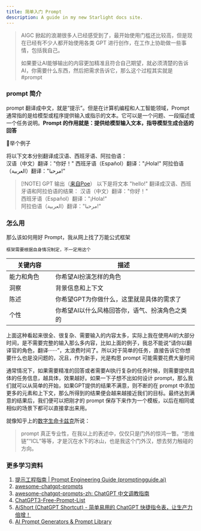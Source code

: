 ```yaml
---
title: 简单入门 Prompt
description: A guide in my new Starlight docs site.
---
```


>AIGC 掀起的浪潮很多人已经感受到了，最开始使用门槛还比较高，但是现在已经有不少人都开始使用各类 GPT 进行创作，在工作上协助做一些事情，包括我自己。
>
>如果要让AI能够输出的内容更加精准且符合自己期望，就必须清楚的告诉AI，你需要什么东西，然后把需求告诉它，那么这个过程其实就是 #prompt

### prompt 简介
prompt 翻译成中文，就是“提示”。但是在计算机编程和人工智能领域，Prompt 通常指的是给模型或程序提供输入或指示的文本。它可以是一个问题、一段描述或一个任务说明。**Prompt 的作用就是：提供给模型输入文本，指导模型生成合适的回答**

🌰举个例子

<Aside title="输入 Prompt">
  将以下文本分别翻译成汉语、西班牙语、阿拉伯语：
</Aside>
<Aside title="GPT 输出">
汉语（中文）翻译："你好！"  
西班牙语（Español）翻译："¡Hola!"  
阿拉伯语（العربية）翻译："مرحبا!"
</Aside>

> [!NOTE] GPT 输出（[来自Poe](https://poe.com/)）
>以下是将文本 "hello!" 翻译成汉语、西班牙语和阿拉伯语的结果：
>汉语（中文）翻译："你好！"  
西班牙语（Español）翻译："¡Hola!"  
阿拉伯语（العربية）翻译："مرحبا!"

### 怎么用
那么该如何用好 Prompt，我从网上找了万能公式框架

	框架需要根据自身情况制定，不一定用这个

| 关键内容<img width="200"/> | 描述<img width="900"/> |
| ---------- | ---------------------------------------------- |
| 能力和角色 | 你希望AI扮演怎样的角色                         |
| 洞察       | 背景信息和上下文                               |
| 陈述       | 你希望GPT为你做什么，这里就是具体的需求了      |
| 个性       | 你希望AI以什么风格回答你，语气、扮演角色之类的 |

上面这种看起来很全、很复杂、需要输入的内容太多，实际上我在使用AI的大部分时间，是不需要完整的输入那么多内容，比如上面的例子，我总不能说“请你以翻译官的角色，翻译······”，太浪费时间了。所以对于简单的任务，直接告诉它你想要什么也是没问题的，况且，作为新手，光是构思 prompt 可能需要花费大量时间

通常情况下，如果需要精准的回答或者需要AI执行复杂的任务时候，则需要提供具体的任务信息，越具体，效果越好。如果一下子想不出如何设计 prompt，那么我们就可以从简单的开始，如果GPT提供的结果不满意，则不断的在 prompt 中添加更多的元素和上下文，那么所得到的结果便会越来越接近我们的目标。最终达到满意的结果后，我们便可以把刚才的 prompt 保存下来作为一个模板，以后在相同或相似的场景下都可以直接拿出来用。


就像知乎上的[数字生命卡兹克](https://www.zhihu.com/people/zhang-ren-jie-77)所说：
>prompt 真正专业性，在我以上的表述中，仅仅只是门外的惊鸿一瞥。“思维链”“ICL”等等，才是沉在水下的冰山，也是我这个门外汉，想去努力触碰的方向。  

### 更多学习资料
1. [提示工程指南 | Prompt Engineering Guide (promptingguide.ai)](https://www.promptingguide.ai/zh)
2. [awesome-chatgpt-prompts](https://github.com/f/awesome-chatgpt-prompts)
3. [awesome-chatgpt-prompts-zh: ChatGPT 中文调教指南](https://github.com/PlexPt/awesome-chatgpt-prompts-zh)
4. [ChatGPT3-Free-Prompt-List](https://github.com/mattnigh/ChatGPT3-Free-Prompt-List)
5. [AiShort (ChatGPT Shortcut) - 简单易用的 ChatGPT 快捷指令表，让生产力倍增！](https://www.aishort.top/)
6. [AI Prompt Generators & Prompt Library](https://hero.page/ai-prompts)